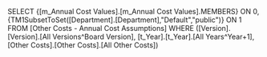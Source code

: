 SELECT {[m_Annual Cost Values].[m_Annual Cost Values].MEMBERS} ON 0, {TM1SubsetToSet([Department].[Department],"Default","public")} ON 1 FROM [Other Costs - Annual Cost Assumptions] WHERE ([Version].[Version].[All Versions^Board Version], [t_Year].[t_Year].[All Years^Year+1], [Other Costs].[Other Costs].[All Other Costs])